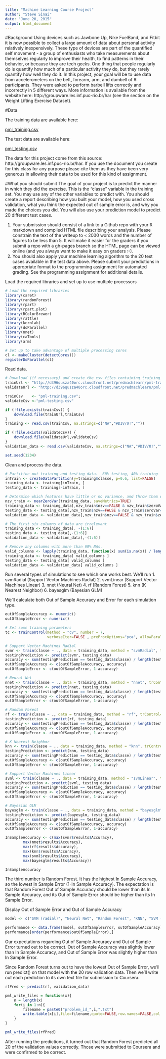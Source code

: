 ```yaml
---
title: "Machine Learning Course Project"
author: "Steve Sinai"
date: "June 20, 2015"
output: html_document
---
```


#Background
Using devices such as Jawbone Up, Nike FuelBand, and Fitbit it is now possible to collect a large amount of data about personal activity relatively inexpensively. These type of devices are part of the quantified self movement - a group of enthusiasts who take measurements about themselves regularly to improve their health, to find patterns in their behavior, or because they are tech geeks. One thing that people regularly do is quantify how much of a particular activity they do, but they rarely quantify how well they do it. In this project, your goal will be to use data from accelerometers on the belt, forearm, arm, and dumbell of 6 participants. They were asked to perform barbell lifts correctly and incorrectly in 5 different ways. More information is available from the website here: http://groupware.les.inf.puc-rio.br/har (see the section on the Weight Lifting Exercise Dataset). 

#Data

The training data are available here:

[pml_training.csv](http://d396qusza40orc.cloudfront.net/predmachlearn/pml-training.csv)

The test data are available here: 

[pml_testing.csv](http://d396qusza40orc.cloudfront.net/predmachlearn/pml-testing.csv)

The data for this project come from this source: http://groupware.les.inf.puc-rio.br/har. If you use the document you create for this class for any purpose please cite them as they have been very generous in allowing their data to be used for this kind of assignment. 

#What you should submit
The goal of your project is to predict the manner in which they did the exercise. This is the "classe" variable in the training set. You may use any of the other variables to predict with. You should create a report describing how you built your model, how you used cross validation, what you think the expected out of sample error is, and why you made the choices you did. You will also use your prediction model to predict 20 different test cases. 

1. Your submission should consist of a link to a Github repo with your R markdown and compiled HTML file describing your analysis. Please constrain the text of the writeup to < 2000 words and the number of figures to be less than 5. It will make it easier for the graders if you submit a repo with a gh-pages branch so the HTML page can be viewed online (and you always want to make it easy on graders :-).
2. You should also apply your machine learning algorithm to the 20 test cases available in the test data above. Please submit your predictions in appropriate format to the programming assignment for automated grading. See the programming assignment for additional details. 

Load the required libraries and set up to use multiple processors
```r
# Load the required libraries
library(caret)
library(randomForest)
library(rpart) 
library(rpart.plot)
library(RColorBrewer)
library(rattle)
library(kernlab)
library(doParallel)
library(nnet)
library(caTools)
library(arm)

# Set up to take advantage of multiple processing cores
cl <- makeCluster(detectCores())
registerDoParallel(cl)
```

Read data.
```r
# Download (if necessary) and create the csv files containing training and validation data
trainUrl <- "http://d396qusza40orc.cloudfront.net/predmachlearn/pml-training.csv"
validateUrl <- "http://d396qusza40orc.cloudfront.net/predmachlearn/pml-testing.csv"

trainCsv    <- "pml-training.csv";
validateCsv <-"pml-testing.csv"

if (!file.exists(trainCsv)) { 
    download.file(trainUrl,trainCsv)
}
training <- read.csv(trainCsv, na.strings=c("NA","#DIV/0!",""))

if (!file.exists(validateCsv)) {
    download.file(validateUrl,validateCsv)
}
validation_data <- read.csv(validateCsv, na.strings=c("NA","#DIV/0!",""))

set.seed(1234)
```

Clean and process the data.
```r
# Partition out training and testing data.  60% testing, 40% training
inTrain <- createDataPartition(y=training$classe, p=0.6, list=FALSE)
training_data <- training[inTrain, ] 
testing_data <- training[-inTrain, ]

# Determine which features have little or no variance, and throw them out immediately
nzv_train <- nearZeroVar(training_data, saveMetrics=TRUE)
training_data <- training_data[,nzv_train$nzv==FALSE & nzv_train$zeroVar==FALSE]
testing_data <- testing_data[,nzv_train$nzv==FALSE & nzv_train$zeroVar==FALSE]
validation_data <- validation_data[,nzv_train$nzv==FALSE & nzv_train$zeroVar==FALSE]

# The first six columns of data are irrelevant
training_data <- training_data[, -(1:6)]
testing_data <- testing_data[,-(1:6)]
validation_data <- validation_data[,-(1:6)]

# Remove any columns with more than 60% NAs.
valid_columns <- lapply(training_data, function(x) sum(is.na(x)) / length(x)) <= 0.6
training_data <- training_data[ valid_columns ]
testing_data <- testing_data[ valid_columns ]
validation_data <- validation_data[ valid_columns ]
```

Run several types of simulations to see which one works best. We'll run
1. svmRadial (Support Vector Machines Radial)
2. svmLinear (Support Vector Machines Linear)
3. nnet (Neural Net)
4. rf (Random Forest)
5. knn (K Nearest Neighbor)
6. bayesglm (Bayesian GLM)

We'll calculate both Out of Sample Accuracy and Error for each simulation type.
```r
outOfSampleAccuracy <- numeric()
outOfSampleError <- numeric()

# Set some training parameters
tc <- trainControl(method = "cv", number = 7,
                   verboseIter=FALSE , preProcOptions="pca", allowParallel=TRUE)

# Support Vector Machines Radial
svmr <- train(classe ~ ., data = training_data, method = "svmRadial", trControl= tc)
testingPrediction <- predict(svmr, testing_data)
accuracy <- sum(testingPrediction == testing_data$classe) / length(testingPrediction)
outOfSampleAccuracy <- c(outOfSampleAccuracy, accuracy)
outOfSampleError <- c(outOfSampleError, 1-accuracy)

# Neural Net
nnet <- train(classe ~ ., data = training_data, method = "nnet", trControl= tc, verbose=FALSE)
testingPrediction <- predict(nnet, testing_data)
accuracy <- sum(testingPrediction == testing_data$classe) / length(testingPrediction)
outOfSampleAccuracy <- c(outOfSampleAccuracy, accuracy)
outOfSampleError <- c(outOfSampleError, 1-accuracy)

# Random Forest
rf <- train(classe ~ ., data = training_data, method = "rf", trControl= tc)
testingPrediction <- predict(rf, testing_data)
accuracy <- sum(testingPrediction == testing_data$classe) / length(testingPrediction)
outOfSampleAccuracy <- c(outOfSampleAccuracy, accuracy)
outOfSampleError <- c(outOfSampleError, 1-accuracy)

# K Nearest Neighbor
knn <- train(classe ~ ., data = training_data, method = "knn", trControl= tc)
testingPrediction <- predict(knn, testing_data)
accuracy <- sum(testingPrediction == testing_data$classe) / length(testingPrediction)
outOfSampleAccuracy <- c(outOfSampleAccuracy, accuracy)
outOfSampleError <- c(outOfSampleError, 1-accuracy)

# Support Vector Machines Linear
svml <- train(classe ~ ., data = training_data, method = "svmLinear", trControl= tc)
testingPrediction <- predict(svml, testing_data)
accuracy <- sum(testingPrediction == testing_data$classe) / length(testingPrediction)
outOfSampleAccuracy <- c(outOfSampleAccuracy, accuracy)
outOfSampleError <- c(outOfSampleError, 1-accuracy)

# Bayesian GLM
bayesglm <- train(classe ~ ., data = training_data, method = "bayesglm", trControl= tc)
testingPrediction <- predict(bayesglm, testing_data)
accuracy <- sum(testingPrediction == testing_data$classe) / length(testingPrediction)
outOfSampleAccuracy <- c(outOfSampleAccuracy, accuracy)
outOfSampleError <- c(outOfSampleError, 1-accuracy)
```

```r
InSampleAccuracy <- c(max(svmr$results$Accuracy),
        max(nnet$results$Accuracy),
        max(rf$results$Accuracy),
        max(knn$results$Accuracy),
        max(svml$results$Accuracy),
        max(bayesglm$results$Accuracy))

InSampleAccuracy
```
The third number is Random Forest. It has the highest In Sample Accuracy, so the lowest In Sample Error (1-In Sample Accuracy). The expectation is that Random Forest Out of Sample Accuracy should be lower than its In Sample Accuracy, and its Out of Sample Error should be higher than its In Sample Error.

Display Out of Sample Error and Out of Sample Accuracy
```r
model <- c("SVM (radial)", "Neural Net", "Random Forest", "KNN", "SVM (Linear)", "Bayesian GLM")

performance <- data.frame(model, outOfSampleError, outOfSampleAccuracy)
performance[order(performance$outOfSampleError),]
```
Our expectations regarding Out of Sample Accuracy and Out of Sample Error turned out to be correct. Out of Sample Accuracy was slightly lower than In Sample Accuracy, and Out of Sample Error was slightly higher than In Sample Error. 

Since Random Forest turns out to have the lowest Out of Sample Error, we'll run predict() on that model with the 20 row validation data. Then we'll write out each prediction to its own text file for submission to Coursera.
```r
rfPred <- predict(rf, validation_data)

pml_write_files = function(x){
    n = length(x)
    for(i in 1:n){
        filename = paste0("problem_id_",i,".txt")
        write.table(x[i],file=filename,quote=FALSE,row.names=FALSE,col.names=FALSE)
    }
}

pml_write_files(rfPred)
```

After running the predictions, it turned out that Random Forest predicted all 20 of the validation values correctly. Those were submitted to Coursera and were confirmed to be correct.
